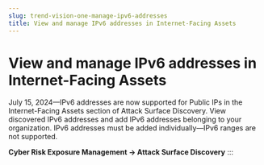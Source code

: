 ```yaml
---
slug: trend-vision-one-manage-ipv6-addresses
title: View and manage IPv6 addresses in Internet-Facing Assets
---
```

# View and manage IPv6 addresses in Internet-Facing Assets

July 15, 2024—IPv6 addresses are now supported for Public IPs in the Internet-Facing Assets section of Attack Surface Discovery. View discovered IPv6 addresses and add IPv6 addresses belonging to your organization. IPv6 addresses must be added individually—IPv6 ranges are not supported.

**Cyber Risk Exposure Management → Attack Surface Discovery**
:::
